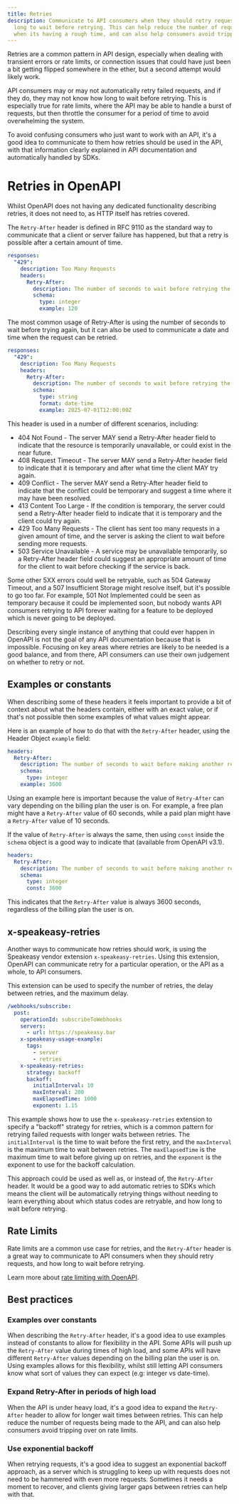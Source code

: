 ```yaml
---
title: Retries
description: Communicate to API consumers when they should retry requests, and how
  long to wait before retrying. This can help reduce the number of requests being made to an API 
  when its having a rough time, and can also help consumers avoid tripping over on rate limits.
---
```


Retries are a common pattern in API design, especially when dealing with
transient errors or rate limits, or connection issues that could have just been
a bit getting flipped somewhere in the ether, but a second attempt would likely
work.

API consumers may or may not automatically retry failed requests, and if they do, they
may not know how long to wait before retrying. This is especially true for rate
limits, where the API may be able to handle a burst of requests, but then
throttle the consumer for a period of time to avoid overwhelming the system.

To avoid confusing consumers who just want to work with an API, it's a good idea
to communicate to them how retries should be used in the API, with that
information clearly explained in API documentation and automatically handled by
SDKs.

# Retries in OpenAPI

Whilst OpenAPI does not having any dedicated functionality describing retries,
it does not need to, as HTTP itself has retries covered.

The `Retry-After` header is defined in RFC 9110 as the standard way to
communicate that a client or server failure has happened, but that a retry is
possible after a certain amount of time. 

```yaml
responses:
  "429":
    description: Too Many Requests
    headers:
      Retry-After:
        description: The number of seconds to wait before retrying the request.
        schema:
          type: integer
          example: 120
```

The most common usage of Retry-After is using the number of seconds to wait
before trying again, but it can also be used to communicate a date and time when
the request can be retried. 

```yaml
responses:
  "429":
    description: Too Many Requests
    headers:
      Retry-After:
        description: The number of seconds to wait before retrying the request.
        schema:
          type: string
          format: date-time
          example: 2025-07-01T12:00:00Z
```

This header is used in a number of different scenarios, including:

- 404 Not Found - The server MAY send a Retry-After header field to indicate that the resource is temporarily unavailable, or could exist in the near future.
- 408 Request Timeout - The server MAY send a Retry-After header field to indicate that it is temporary and after what time the client MAY try again.
- 409 Conflict - The server MAY send a Retry-After header field to indicate that the conflict could be temporary and suggest a time where it may have been resolved.
- 413 Content Too Large - If the condition is temporary, the server could send a Retry-After header field to indicate that it is temporary and the client could try again.
- 429 Too Many Requests - The client has sent too many requests in a given amount of time, and the server is asking the client to wait before sending more requests.
- 503 Service Unavailable - A service may be unavailable temporarily, so a Retry-After header field could suggest an appropriate amount of time for the client to wait before checking if the service is back.

Some other 5XX errors could well be retryable, such as 504 Gateway Timeout, and
a 507 Insufficient Storage might resolve itself, but it's possible to go too
far. For example, 501 Not Implemented could be seen as temporary because it
could be implemented soon, but nobody wants API consumers retrying to API
forever waiting for a feature to be deployed which is never going to be
deployed.

Describing every single instance of anything that could ever happen in OpenAPI
is not the goal of any API documentation because that is impossible. Focusing on
key areas where retries are likely to be needed is a good balance, and from
there, API consumers can use their own judgement on whether to retry or not.

## Examples or constants

When describing some of these headers it feels important to provide a bit of
context about what the headers contain, either with an exact value, or if that's
not possible then some examples of what values might appear.

Here is an example of how to do that with the `Retry-After` header, using the
Header Object `example` field:

```yaml
headers:
  Retry-After:
    description: The number of seconds to wait before making another request.
    schema:
      type: integer
    example: 3600
```

Using an example here is important because the value of `Retry-After` can vary
depending on the billing plan the user is on. For example, a free plan might
have a `Retry-After` value of 60 seconds, while a paid plan might have a
`Retry-After` value of 10 seconds.

If the value of `Retry-After` is always the same, then using `const` inside the
`schema` object is a good way to indicate that (available from OpenAPI v3.1).

```yaml
headers:
  Retry-After:
    description: The number of seconds to wait before making another request.
    schema:
      type: integer
      const: 3600
```

This indicates that the `Retry-After` value is always 3600 seconds, regardless of
the billing plan the user is on.

## x-speakeasy-retries

Another ways to communicate how retries should work, is using the Speakeasy
vendor extension `x-speakeasy-retries`. Using this extension, OpenAPI can
communicate retry for a particular operation, or the API as a whole, to API
consumers. 

This extension can be used to specify the number of retries, the delay between
retries, and the maximum delay.

```yaml
/webhooks/subscribe:
  post:
    operationId: subscribeToWebhooks
    servers:
      - url: https://speakeasy.bar
    x-speakeasy-usage-example:
      tags:
        - server
        - retries
    x-speakeasy-retries:
      strategy: backoff
      backoff:
        initialInterval: 10
        maxInterval: 200
        maxElapsedTime: 1000
        exponent: 1.15
```

This example shows how to use the `x-speakeasy-retries` extension to specify a
"backoff" strategy for retries, which is a common pattern for retrying failed
requests with longer waits between retries. The `initialInterval` is the time to
wait before the first retry, and the `maxInterval` is the maximum time to wait
between retries. The `maxElapsedTime` is the maximum time to wait before giving
up on retries, and the `exponent` is the exponent to use for the backoff
calculation.

This approach could be used as well as, or instead of, the `Retry-After` header.
It would be a good way to add automatic retries to SDKs which means the client
will be automatically retrying things without needing to learn everything about
which status codes are retryable, and how long to wait before retrying.

## Rate Limits

Rate limits are a common use case for retries, and the `Retry-After` header is a
great way to communicate to API consumers when they should retry requests, and
how long to wait before retrying.

Learn more about [rate limiting with OpenAPI](/openapi/rate-limiting).

## Best practices

### Examples over constants

When describing the `Retry-After` header, it's a good idea to use examples instead of
constants to allow for flexibility in the API. Some APIs will push up the
`Retry-After` value during times of high load, and some APIs will have different
`Retry-After` values depending on the billing plan the user is on. Using
examples allows for this flexibility, whilst still letting API consumers know
what sort of values they can expect (e.g: integer vs date-time).

### Expand Retry-After in periods of high load

When the API is under heavy load, it's a good idea to expand the `Retry-After`
header to allow for longer wait times between retries. This can help reduce the
number of requests being made to the API, and can also help consumers avoid
tripping over on rate limits.

### Use exponential backoff

When retrying requests, it's a good idea to suggest an exponential backoff
approach, as a server which is struggling to keep up with requests does not need
to be hammered with even more requests. Sometimes it needs a moment to recover,
and clients giving larger gaps between retries can help with that.
